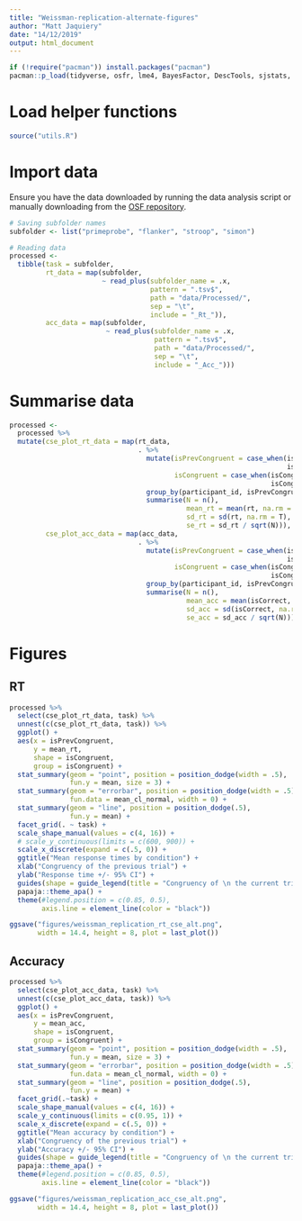 ```yaml
---
title: "Weissman-replication-alternate-figures"
author: "Matt Jaquiery"
date: "14/12/2019"
output: html_document
---
```


```r
if (!require("pacman")) install.packages("pacman")
pacman::p_load(tidyverse, osfr, lme4, BayesFactor, DescTools, sjstats, car, broom, papaja, cowplot)
```

# Load helper functions

```r
source("utils.R")
```

# Import data

Ensure you have the data downloaded by running the data analysis script or manually downloading from the [OSF repository](https://osf.io/9knds/).

```r
# Saving subfolder names
subfolder <- list("primeprobe", "flanker", "stroop", "simon")

# Reading data
processed <-
  tibble(task = subfolder,
         rt_data = map(subfolder,
                       ~ read_plus(subfolder_name = .x,
                                   pattern = ".tsv$",
                                   path = "data/Processed/",
                                   sep = "\t",
                                   include = "_Rt_")),
         acc_data = map(subfolder,
                        ~ read_plus(subfolder_name = .x,
                                    pattern = ".tsv$",
                                    path = "data/Processed/",
                                    sep = "\t",
                                    include = "_Acc_")))
```

# Summarise data

```r
processed <-
  processed %>% 
  mutate(cse_plot_rt_data = map(rt_data,
                                . %>% 
                                  mutate(isPrevCongruent = case_when(isPrevCongruent ==  0L ~ "Incongruent",
                                                                     isPrevCongruent ==  1L ~ "Congruent"),
                                         isCongruent = case_when(isCongruent ==  0L ~ "Incongruent",
                                                                 isCongruent ==  1L ~ "Congruent")) %>%
                                  group_by(participant_id, isPrevCongruent, isCongruent) %>% 
                                  summarise(N = n(),
                                            mean_rt = mean(rt, na.rm = T),
                                            sd_rt = sd(rt, na.rm = T),
                                            se_rt = sd_rt / sqrt(N))),
         cse_plot_acc_data = map(acc_data,
                                . %>% 
                                  mutate(isPrevCongruent = case_when(isPrevCongruent ==  0L ~ "Incongruent",
                                                                     isPrevCongruent ==  1L ~ "Congruent"),
                                         isCongruent = case_when(isCongruent ==  0L ~ "Incongruent",
                                                                 isCongruent ==  1L ~ "Congruent")) %>%
                                  group_by(participant_id, isPrevCongruent, isCongruent) %>% 
                                  summarise(N = n(),
                                            mean_acc = mean(isCorrect, na.rm = T),
                                            sd_acc = sd(isCorrect, na.rm = T),
                                            se_acc = sd_acc / sqrt(N))))
```

# Figures

## RT

```r
processed %>% 
  select(cse_plot_rt_data, task) %>% 
  unnest(c(cse_plot_rt_data, task)) %>% 
  ggplot() +
  aes(x = isPrevCongruent, 
      y = mean_rt, 
      shape = isCongruent, 
      group = isCongruent) +
  stat_summary(geom = "point", position = position_dodge(width = .5),
               fun.y = mean, size = 3) + 
  stat_summary(geom = "errorbar", position = position_dodge(width = .5),
               fun.data = mean_cl_normal, width = 0) +
  stat_summary(geom = "line", position = position_dodge(.5),
               fun.y = mean) + 
  facet_grid(. ~ task) + 
  scale_shape_manual(values = c(4, 16)) +
  # scale_y_continuous(limits = c(600, 900)) +
  scale_x_discrete(expand = c(.5, 0)) +
  ggtitle("Mean response times by condition") +
  xlab("Congruency of the previous trial") +
  ylab("Response time +/- 95% CI") +
  guides(shape = guide_legend(title = "Congruency of \n the current trial")) +
  papaja::theme_apa() +
  theme(#legend.position = c(0.85, 0.5),
        axis.line = element_line(color = "black"))

ggsave("figures/weissman_replication_rt_cse_alt.png", 
       width = 14.4, height = 8, plot = last_plot())
```

## Accuracy

```r
processed %>% 
  select(cse_plot_acc_data, task) %>% 
  unnest(c(cse_plot_acc_data, task)) %>% 
  ggplot() +
  aes(x = isPrevCongruent, 
      y = mean_acc, 
      shape = isCongruent, 
      group = isCongruent) +
  stat_summary(geom = "point", position = position_dodge(width = .5),
               fun.y = mean, size = 3) + 
  stat_summary(geom = "errorbar", position = position_dodge(width = .5),
               fun.data = mean_cl_normal, width = 0) +
  stat_summary(geom = "line", position = position_dodge(.5),
               fun.y = mean) + 
  facet_grid(.~task) + 
  scale_shape_manual(values = c(4, 16)) +
  scale_y_continuous(limits = c(0.95, 1)) +
  scale_x_discrete(expand = c(.5, 0)) +
  ggtitle("Mean accuracy by condition") +
  xlab("Congruency of the previous trial") +
  ylab("Accuracy +/- 95% CI") +
  guides(shape = guide_legend(title = "Congruency of \n the current trial")) +
  papaja::theme_apa() +
  theme(#legend.position = c(0.85, 0.5),
        axis.line = element_line(color = "black"))

ggsave("figures/weissman_replication_acc_cse_alt.png", 
       width = 14.4, height = 8, plot = last_plot())
```

